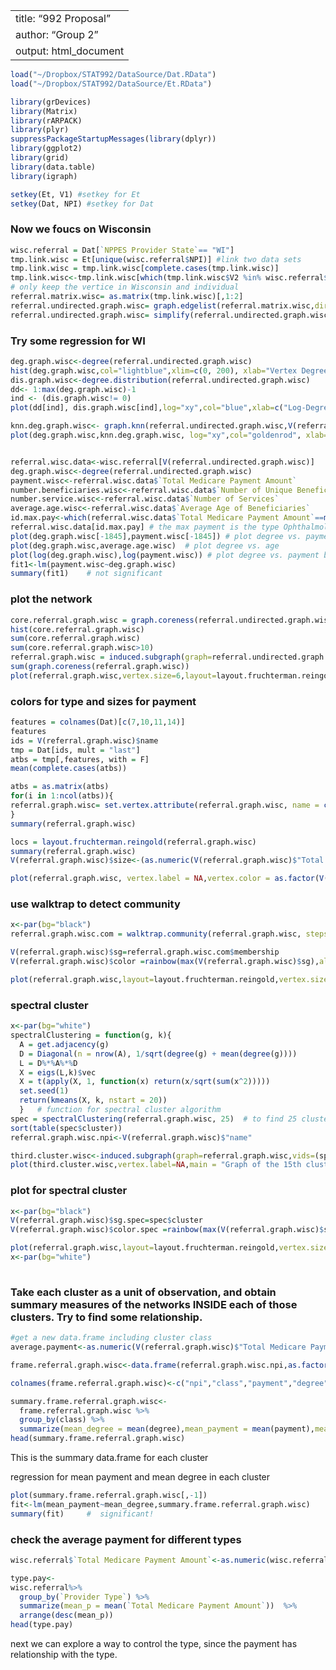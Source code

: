 
---
title: "992 Proposal"
author: "Group 2"
output: html_document
---


```r
load("~/Dropbox/STAT992/DataSource/Dat.RData")
load("~/Dropbox/STAT992/DataSource/Et.RData")
```

```r
library(grDevices)
library(Matrix)
library(rARPACK)
library(plyr)
suppressPackageStartupMessages(library(dplyr))
library(ggplot2)
library(grid)
library(data.table)
library(igraph)
```



```r
setkey(Et, V1) #setkey for Et
setkey(Dat, NPI) #setkey for Dat
```

### Now we foucs on Wisconsin

```r
wisc.referral = Dat[`NPPES Provider State`== "WI"]
tmp.link.wisc = Et[unique(wisc.referral$NPI)] #link two data sets
tmp.link.wisc = tmp.link.wisc[complete.cases(tmp.link.wisc)] 
tmp.link.wisc<-tmp.link.wisc[which(tmp.link.wisc$V2 %in% wisc.referral$NPI)]  
# only keep the vertice in Wisconsin and individual
referral.matrix.wisc= as.matrix(tmp.link.wisc)[,1:2]
referral.undirected.graph.wisc= graph.edgelist(referral.matrix.wisc,directed=F)
referral.undirected.graph.wisc= simplify(referral.undirected.graph.wisc) #simplify the graph
```

###  Try some regression for WI

```r
deg.graph.wisc<-degree(referral.undirected.graph.wisc)
hist(deg.graph.wisc,col="lightblue",xlim=c(0, 200), xlab="Vertex Degree", ylab="Frequency", main="",breaks=150)   #  The degree distribution for the network,long tail
dis.graph.wisc<-degree.distribution(referral.undirected.graph.wisc)
dd<- 1:max(deg.graph.wisc)-1
ind <- (dis.graph.wisc!= 0)
plot(dd[ind], dis.graph.wisc[ind],log="xy",col="blue",xlab=c("Log-Degree"),ylab=c("Log-Intensity"), main="Log-Log Degree Distribution")      #   log–log scale Degree distribution  shows a fairly linear decay in the log-frequency as a function of log-degree

knn.deg.graph.wisc<- graph.knn(referral.undirected.graph.wisc,V(referral.undirected.graph.wisc))$knn     # Calculate the average nearest neighbor degree of the given vertices 
plot(deg.graph.wisc,knn.deg.graph.wisc, log="xy",col="goldenrod", xlab=c("Log Vertex Degree"), ylab=c("Log Average Neighbor Degree"))   # there is a tendency for vertices of higher degrees to link with vertices of relatively lower degrees, vertices of lower degree tend to link with vertices of both lower and higher degrees.


referral.wisc.data<-wisc.referral[V(referral.undirected.graph.wisc)]
deg.graph.wisc<-degree(referral.undirected.graph.wisc)
payment.wisc<-referral.wisc.data$`Total Medicare Payment Amount`
number.beneficiaries.wisc<-referral.wisc.data$`Number of Unique Beneficiaries`
number.service.wisc<-referral.wisc.data$`Number of Services`
average.age.wisc<-referral.wisc.data$`Average Age of Beneficiaries`
id.max.pay<-which(referral.wisc.data$`Total Medicare Payment Amount`==max(payment.wisc))
referral.wisc.data[id.max.pay] # the max payment is the type Ophthalmology  
plot(deg.graph.wisc[-1845],payment.wisc[-1845]) # plot degree vs. payment
plot(deg.graph.wisc,average.age.wisc)  # plot degree vs. age
plot(log(deg.graph.wisc),log(payment.wisc)) # plot degree vs. payment by log thansformation
fit1<-lm(payment.wisc~deg.graph.wisc)
summary(fit1)    # not significant 
```

### plot the network

```r
core.referral.graph.wisc = graph.coreness(referral.undirected.graph.wisc) #get core
hist(core.referral.graph.wisc)
sum(core.referral.graph.wisc)
sum(core.referral.graph.wisc>10)
referral.graph.wisc = induced.subgraph(graph=referral.undirected.graph.wisc,vids=V(referral.undirected.graph.wisc)[core.referral.graph.wisc>10])
sum(graph.coreness(referral.graph.wisc))
plot(referral.graph.wisc,vertex.size=6,layout=layout.fruchterman.reingold,edge.arrow.size=0.05,vertex.label=NA, main = "Wisconsin Network Graph")
```

### colors for type and sizes for payment

```r
features = colnames(Dat)[c(7,10,11,14)]
features
ids = V(referral.graph.wisc)$name
tmp = Dat[ids, mult = "last"]
atbs = tmp[,features, with = F]  
mean(complete.cases(atbs))

atbs = as.matrix(atbs)
for(i in 1:ncol(atbs)){
referral.graph.wisc= set.vertex.attribute(referral.graph.wisc, name = colnames(atbs)[i], index=V(referral.graph.wisc),value =  atbs[,i])
}
summary(referral.graph.wisc)

locs = layout.fruchterman.reingold(referral.graph.wisc)
summary(referral.graph.wisc)
V(referral.graph.wisc)$size<-(as.numeric(V(referral.graph.wisc)$"Total Medicare Payment Amount"))^(1/6)

plot(referral.graph.wisc, vertex.label = NA,vertex.color = as.factor(V(referral.graph.wisc)$"Provider Type"),layout = locs,edge.arrow.size=0.05,main="different colors for Provider Type")
```


###  use walktrap to detect community

```r
x<-par(bg="black")                    
referral.graph.wisc.com = walktrap.community(referral.graph.wisc, steps = 10)

V(referral.graph.wisc)$sg=referral.graph.wisc.com$membership
V(referral.graph.wisc)$color =rainbow(max(V(referral.graph.wisc)$sg),alpha=0.8)[V(referral.graph.wisc)$sg]

plot(referral.graph.wisc,layout=layout.fruchterman.reingold,vertex.size=1,vertex.color=V(referral.graph.wisc)$color,edge.width=0.5,edge.arrow.size=0.08,edge.color =rgb(1,1,1,0.4),vertex.frame.color=NA,margin= rep(0,4),vertex.label=NA)

```


### spectral cluster

```r
x<-par(bg="white")     
spectralClustering = function(g, k){
  A = get.adjacency(g)
  D = Diagonal(n = nrow(A), 1/sqrt(degree(g) + mean(degree(g))))
  L = D%*%A%*%D
  X = eigs(L,k)$vec
  X = t(apply(X, 1, function(x) return(x/sqrt(sum(x^2)))))
  set.seed(1)
  return(kmeans(X, k, nstart = 20))
  }   # function for spectral cluster algorithm
spec = spectralClustering(referral.graph.wisc, 25)  # to find 25 clusters
sort(table(spec$cluster))
referral.graph.wisc.npi<-V(referral.graph.wisc)$"name"

third.cluster.wisc<-induced.subgraph(graph=referral.graph.wisc,vids=(spec$cluster==15))
plot(third.cluster.wisc,vertex.label=NA,main = "Graph of the 15th cluster within WI")   # for example, plot a cluster
```

### plot for spectral cluster

```r
x<-par(bg="black")                  
V(referral.graph.wisc)$sg.spec=spec$cluster
V(referral.graph.wisc)$color.spec =rainbow(max(V(referral.graph.wisc)$sg.spec),alpha=0.8)[V(referral.graph.wisc)$sg.spec]

plot(referral.graph.wisc,layout=layout.fruchterman.reingold,vertex.size=1,vertex.color=V(referral.graph.wisc)$color.spec,edge.width=0.5,edge.arrow.size=0.08,edge.color =rgb(1,1,1,0.4),vertex.frame.color=NA,margin= rep(0,4),vertex.label=NA)
x<-par(bg="white")  
 
```

### Take each cluster as a unit of observation, and obtain summary measures of the networks INSIDE each of those clusters. Try to find some relationship.

```r

#get a new data.frame including cluster class
average.payment<-as.numeric(V(referral.graph.wisc)$"Total Medicare Payment Amount")/as.numeric(V(referral.graph.wisc)$"Number of Services")

frame.referral.graph.wisc<-data.frame(referral.graph.wisc.npi,as.factor(spec$cluster),as.numeric(V(referral.graph.wisc)$"Total Medicare Payment Amount"),degree(referral.graph.wisc),average.payment)

colnames(frame.referral.graph.wisc)<-c("npi","class","payment","degree","average.payment")

summary.frame.referral.graph.wisc<-
  frame.referral.graph.wisc %>%
  group_by(class) %>%      
  summarize(mean_degree = mean(degree),mean_payment = mean(payment),mean_ave_pay=mean(average.payment)) 
head(summary.frame.referral.graph.wisc)

```

This is the summary data.frame for each cluster

regression for mean payment and  mean degree in each cluster

```r
plot(summary.frame.referral.graph.wisc[,-1])
fit<-lm(mean_payment~mean_degree,summary.frame.referral.graph.wisc)
summary(fit)     #  significant!

```

###  check the average payment for different types

```r
wisc.referral$`Total Medicare Payment Amount`<-as.numeric(wisc.referral$`Total Medicare Payment Amount`) 

type.pay<-
wisc.referral%>%
  group_by(`Provider Type`) %>%      
  summarize(mean_p = mean(`Total Medicare Payment Amount`))  %>%  
  arrange(desc(mean_p))          
head(type.pay)

```

next we can explore a way to control the type, since the payment has relationship with the type.
